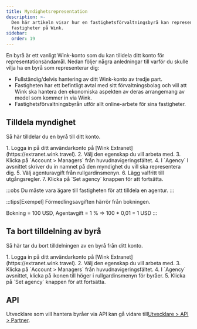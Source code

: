 ```yaml
---
title: Myndighetsrepresentation
description: >-
  Den här artikeln visar hur en fastighetsförvaltningsbyrå kan representera
  fastigheter på Wink.
sidebar:
  order: 19
---
```


En byrå är ett vanligt Wink-konto som du kan tilldela ditt konto för representationsändamål. Nedan följer några anledningar till varför du skulle vilja ha en byrå som representerar dig:

* Fullständig/delvis hantering av ditt Wink-konto av tredje part.
* Fastigheten har ett befintligt avtal med sitt förvaltningsbolag och vill att Wink ska hantera den ekonomiska aspekten av deras arrangemang av medel som kommer in via Wink.
* Fastighetsförvaltningsbyrån utför allt online-arbete för sina fastigheter.

## Tilldela myndighet

Så här tilldelar du en byrå till ditt konto.

<Steps>
  1. Logga in på ditt användarkonto på [Wink Extranet](https://extranet.wink.travel).
  2. Välj den egenskap du vill arbeta med.
  3. Klicka på `Account > Managers` från huvudnavigeringsfältet.
  4. I `Agency` I avsnittet skriver du in namnet på den myndighet du vill ska representera dig.
  5. Välj agenturavgift från rullgardinsmenyn.
  6. Lägg valfritt till utgångsregler.
  7. Klicka på `Set agency` knappen för att fortsätta.
</Steps>


:::obs
Du måste vara ägare till fastigheten för att tilldela en agentur.
:::

:::tips\[Exempel]
Förmedlingsavgiften härrör från bokningen.

Bokning = 100 USD, Agentavgift = 1 % => 100 \* 0,01 = 1 USD
:::

## Ta bort tilldelning av byrå

Så här tar du bort tilldelningen av en byrå från ditt konto.

<Steps>
  1. Logga in på ditt användarkonto på [Wink Extranet](https://extranet.wink.travel).
  2. Välj den egenskap du vill arbeta med.
  3. Klicka på `Account > Managers` från huvudnavigeringsfältet.
  4. I `Agency` avsnittet, klicka på <Badge text="x" variant="danger" size="small" /> ikonen till höger i rullgardinsmenyn för byråer.
  5. Klicka på `Set agency` knappen för att fortsätta.
</Steps>


## API

Utvecklare som vill hantera byråer via API kan gå vidare till[Utvecklare > API > Partner](/developers/apis/#affiliate-api).

